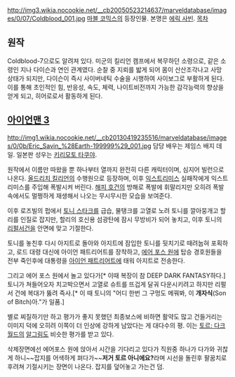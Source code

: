 http://img3.wikia.nocookie.net/__cb20050523214637/marveldatabase/images/0/07/Coldblood_001.jpg
[[마블 코믹스]]의 등장인물. 본명은 [[에릭 사빈]].
[[목차]]
== 원작 ==
Coldblood-7으로도 알려져 있다.
미군의 킬리언 캠프에서 복무하던 소령으로, 같은 소령인 지나 다이슨과 연인 관계였다. 
순찰 중 지뢰를 밟게 되어 몸이 산산조각나고 사망 상태가 되지만, 다이슨이 즉시 사이버네틱 수술을 시행하여 사이보그로 부활하게 된다. 이를 통해 초인적인 힘, 반응성, 속도, 체력, 나이트비전까지 가능한 감각능력의 향상을 얻게 되고, 히어로로서 활동하게 된다.
== [[아이언맨 3]] ==
http://img1.wikia.nocookie.net/__cb20130419235516/marveldatabase/images/0/0b/Eric_Savin_%28Earth-199999%29_001.jpg
담당 배우는 제임스 배지 데일. 일본판 성우는 [[키리모토 타쿠야]].

원작에서 이름만 따왔을 뿐 하나부터 열까지 완전히 다른 캐릭터이며, 심지어 빌런으로 나온다. [[올드리치 킬리언]]의 수행원으로 등장하며, 이후 [[익스트리미스]] 실패작에게 익스트리미스를 주입해 폭발시켜 버린다. [[해피 호건]]의 방해로 폭발에 휘말리지만 오히려 폭발속에서도 멀쩡하게 재생해서 나오는 무시무시한 모습을 보여준다.

이후 로즈빌의 펍에서 [[토니 스타크(마블 시네마틱 유니버스)|토니 스타크]]를 급습, 물탱크를 고열로 노려 토니를 깔아뭉개고 할리를 인질로 잡지만, 할리의 호신용 섬광탄에 잠시 무방비가 되어 놓치고, 이후 토니의 [[리펄서건]]을 안면에 맞고 기절한다.

토니를 놓친후 다시 아지트로 돌아와 아지트에 잠입한 토니를 뒷치기로 때려눕혀 포획하고, 로드 대령 대신에 아이언 패트리어트를 장착하고, [[에어 포스 원]]에 탑승 경호원들을 전부 죽인후에 대통령을 [[아이언 패트리어트]]에 태워 아지트로 전송한다.

그리고 에어 포스 원에서 놀고 있다가[* 이때 복장이 참 DEEP DARK FANTASY하다.] 토니가 쳐들어오자 치고박으면서 고열로 슈트를 뜨겁게 달궈 다운시키려고 하지만 리펄서 건에 복대가 뚫려 즉사.[* 이 때 토니의 "어디 한번 그 구멍도 메꿔봐, 이 '''개자식'''(Son of Bitch)아."가 일품.]

별로 찌질하기만 하고 평가가 좋지 못했던 최종보스에 비하면 활약도 많고 건들거리는 이미지 덕에 오히려 이쪽이 더 인상에 강하게 남았다는 게 대다수의 평. 이는 [[토르: 다크 월드]]의 [[알그림]]도 비슷한 평가를 받고 있다.

삭제장면에선 에어포스 원에 앉아서 시간을 기다리고 있다가 직원중 하나가 다가와 귀찮게 하니~~잡지를 어색하게 펴다가~~'''저거 토르 아니에요?'''라며 시선을 돌린후 팔꿈치로 후려쳐 기절시키는 장면이 나온다. 잡지를 덮어놓고 가는건 덤.
